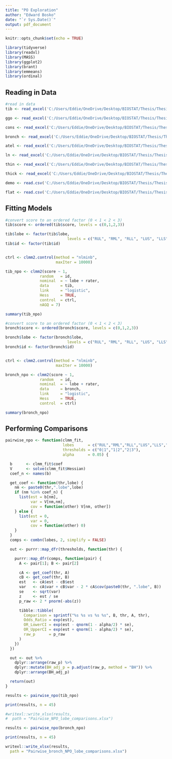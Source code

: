 ```yaml
---
title: "PO Exploration"
author: "Edward Bosko"
date: "`r Sys.Date()`"
output: pdf_document
---
```


```r
knitr::opts_chunk$set(echo = TRUE)
```

```r
library(tidyverse)
library(readxl)
library(MASS)
library(ggplot2)
library(brant)
library(emmeans)
library(ordinal)
```

## Reading in Data

```r
#read in data
tib <- read_excel('C:/Users/Eddie/OneDrive/Desktop/BIOSTAT/Thesis/Thesis/DataProcessed/2025.4.2.xlsx', sheet = "tib.long")

ggo <- read_excel('C:/Users/Eddie/OneDrive/Desktop/BIOSTAT/Thesis/Thesis/DataProcessed/2025.4.2.xlsx', sheet = "ggo.long")

cons <- read_excel('C:/Users/Eddie/OneDrive/Desktop/BIOSTAT/Thesis/Thesis/DataProcessed/2025.4.2.xlsx', sheet = "cons.long")

bronch <- read_excel('C:/Users/Eddie/OneDrive/Desktop/BIOSTAT/Thesis/Thesis/DataProcessed/2025.4.2.xlsx', sheet = "bronch.long")

atel <- read_excel('C:/Users/Eddie/OneDrive/Desktop/BIOSTAT/Thesis/Thesis/DataProcessed/2025.4.2.xlsx', sheet = "atel.long")

ln <- read_excel('C:/Users/Eddie/OneDrive/Desktop/BIOSTAT/Thesis/Thesis/DataProcessed/2025.4.2.xlsx', sheet = "ln.long")

thin <- read_excel('C:/Users/Eddie/OneDrive/Desktop/BIOSTAT/Thesis/Thesis/DataProcessed/2025.4.2.xlsx', sheet = "thin.long")

thick <- read_excel('C:/Users/Eddie/OneDrive/Desktop/BIOSTAT/Thesis/Thesis/DataProcessed/2025.4.2.xlsx', sheet = "thick.long")

demo <- read.csv('C:/Users/Eddie/OneDrive/Desktop/BIOSTAT/Thesis/Thesis/DataRaw/demographic_final.csv')

flat <- read.csv('C:/Users/Eddie/OneDrive/Desktop/BIOSTAT/Thesis/Thesis/DataRaw/demographic_final.csv')
```

## Fitting Models

```r
#convert score to an ordered factor (0 < 1 < 2 < 3)
tib$score <- ordered(tib$score, levels = c(0,1,2,3))

tib$lobe <- factor(tib$lobe, 
                           levels = c("RUL", "RML", "RLL", "LUS", "LLS", "LLL"))
tib$id <- factor(tib$id)


ctrl <- clmm2.control(method = "nlminb",
                      maxIter = 10000)

tib_npo <- clmm2(score ~ 1,
               random   = id,
               nominal  = ~ lobe + rater,
               data     = tib,
               link     = "logistic",
               Hess     = TRUE,
               control  = ctrl,
               nAGQ = 7)
```

```r
summary(tib_npo)
```

```r
#convert score to an ordered factor (0 < 1 < 2 < 3)
bronch$score <- ordered(bronch$score, levels = c(0,1,2,3))

bronch$lobe <- factor(bronch$lobe, 
                           levels = c("RUL", "RML", "RLL", "LUS", "LLS", "LLL"))
bronch$id <- factor(bronch$id)


ctrl <- clmm2.control(method = "nlminb",
                      maxIter = 10000)

bronch_npo <- clmm2(score ~ 1,
               random   = id,
               nominal  = ~ lobe + rater,
               data     = bronch,
               link     = "logistic",
               Hess     = TRUE,
               control  = ctrl)
```

```r
summary(bronch_npo)
```

## Performing Comparisons

```r
pairwise_npo <- function(clmm_fit,
                         lobes      = c("RUL","RML","RLL","LUS","LLS","LLL"),
                         thresholds = c("0|1","1|2","2|3"),
                         alpha      = 0.05) {

  b      <- clmm_fit$coef
  V      <- solve(clmm_fit$Hessian)
  coef_n <- names(b)

  get_coef <- function(thr,lobe) {
    nm <- paste0(thr,".lobe",lobe)
    if (nm %in% coef_n) {
      list(est = b[nm],
           var = V[nm,nm],
           cov = function(other) V[nm, other])
    } else {
      list(est = 0,
           var = 0,
           cov = function(other) 0)
    }
  }
  comps <- combn(lobes, 2, simplify = FALSE)

  out <- purrr::map_dfr(thresholds, function(thr) {

    purrr::map_dfr(comps, function(pair) {
      A <- pair[1]; B <- pair[2]

      cA <- get_coef(thr, A)
      cB <- get_coef(thr, B)
      est   <- cA$est - cB$est
      var   <- cA$var + cB$var - 2 * cA$cov(paste0(thr, ".lobe", B))
      se    <- sqrt(var)
      z     <- est / se
      p_raw <- 2 * pnorm(-abs(z))

      tibble::tibble(
        Comparison = sprintf("%s %s vs %s %s", B, thr, A, thr),
        Odds_Ratio = exp(est),
        OR_LowerCI = exp(est - qnorm(1 - alpha/2) * se),
        OR_UpperCI = exp(est + qnorm(1 - alpha/2) * se),
        raw_p      = p_raw
      )
    })
  })

  out <- out %>%
    dplyr::arrange(raw_p) %>%
    dplyr::mutate(BH_adj_p = p.adjust(raw_p, method = "BH")) %>%
    dplyr::arrange(BH_adj_p)

  return(out)
}

```

```r
results <- pairwise_npo(tib_npo)

print(results, n = 45)

#writexl::write_xlsx(results,
#  path = "Pairwise_NPO_lobe_comparisons.xlsx")

```

```r
results <- pairwise_npo(bronch_npo)

print(results, n = 45)

writexl::write_xlsx(results,
  path = "Pairwise_bronch_NPO_lobe_comparisons.xlsx")

```
